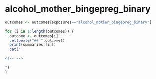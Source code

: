 
# alcohol_mother_bingepreg_binary
```r
outcomes <- outcomes[exposures=="alcohol_mother_bingepreg_binary"]

for (i in 1:length(outcomes)) {
  outcome <- outcomes[i]
  cat(paste("## ",outcome))
  print(summaries[[i]])
  cat("

<!-- -->

")
}

```

